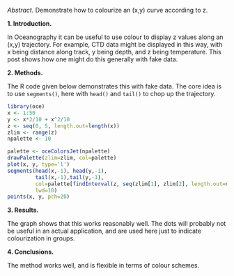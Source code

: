 *Abstract.* Demonstrate how to colourize an (x,y) curve according to z.

**1. Introduction.**

In Oceanography it can be useful to use colour to display z values along an
(x,y) trajectory.  For example, CTD data might be displayed in this way, with x
being distance along track, y being depth, and z being temperature. This post
shows how one might do this generally with fake data.

**2. Methods.**

The R code given below demonstrates this with fake data.  The core idea is to
use ``segments()``, here with ``head()`` and ``tail()`` to chop up the
trajectory.


```r
library(oce)
x <- 1:50
y <- x*2/10 + x^2/10
z <- seq(0, 5, length.out=length(x))
zlim <- range(z)
npalette <- 10

palette <- oceColorsJet(npalette)
drawPalette(zlim=zlim, col=palette)
plot(x, y, type='l')
segments(head(x,-1), head(y,-1),
         tail(x,-1),tail(y,-1),
         col=palette[findInterval(z, seq(zlim[1], zlim[2], length.out=npalette))],
         lwd=10)
points(x, y, pch=20)
```


**3. Results.**

The graph shows that this works reasonably well.  The dots will probably not be
useful in an actual application, and are used here just to indicate
colourization in groups.


**4. Conclusions.**

The method works well, and is flexible in terms of colour schemes.
